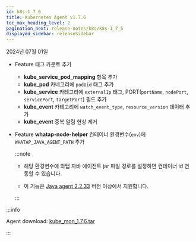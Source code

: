 ```yaml
---
id: k8s-1_7_6
title: Kubernetes Agent v1.7.6
toc_max_heading_level: 2
pagination_next: release-notes/k8s/k8s-1_7_5
displayed_sidebar: releaseSidebar
---
```


2024년 07월 01일

- <Status>Feature</Status> 태그 카운트 추가

  - **kube_service_pod_mapping** 항목 추가
  - **kube_pod** 카네고리에 `podUid` 태그 추가
  - **kube_service** 카테고리에 `externalIp` 태그, PORT(`portName`, `nodePort`, `servicePort`, `targetPort`) 필드 추가
  - **kube_event** 카테고리에 `watch_event_type`, `resource_version` 데이터 추가
  - **kube_event** 중복 알림 현상 제거

- <Status>Feature</Status> **whatap-node-helper** 컨테이너 환경변수(`env`)에 `WHATAP_JAVA_AGENT_PATH` 추가

  :::note

  - 해당 환경변수에 와탭 자바 에이전트 jar 파일 경로를 설정하면 컨테이너 id 연동할 수 있습니다. 
  
  - 이 기능은 [Java agent 2.2.33](../java/java-2_2_33) 버전 이상에서 지원합니다.

  :::

:::info

Agent download: [kube_mon_1.7.6.tar](https://repo.whatap.io/docker/kube_mon_1.7.6.tar)

:::